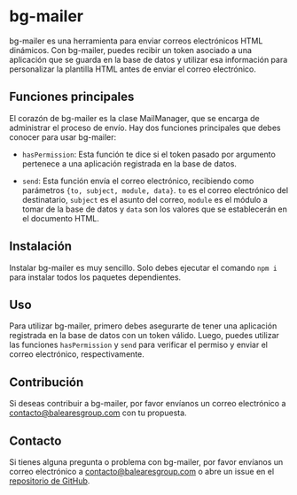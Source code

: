 # bg-mailer

bg-mailer es una herramienta para enviar correos electrónicos HTML dinámicos. Con bg-mailer, puedes recibir un token asociado a una aplicación que se guarda en la base de datos y utilizar esa información para personalizar la plantilla HTML antes de enviar el correo electrónico.

## Funciones principales

El corazón de bg-mailer es la clase MailManager, que se encarga de administrar el proceso de envío. Hay dos funciones principales que debes conocer para usar bg-mailer:

- `hasPermission`: Esta función te dice si el token pasado por argumento pertenece a una aplicación registrada en la base de datos.

- `send`: Esta función envía el correo electrónico, recibiendo como parámetros `{to, subject, module, data}`. `to` es el correo electrónico del destinatario, `subject` es el asunto del correo, `module` es el módulo a tomar de la base de datos y `data` son los valores que se establecerán en el documento HTML.

## Instalación

Instalar bg-mailer es muy sencillo. Solo debes ejecutar el comando `npm i` para instalar todos los paquetes dependientes.

## Uso

Para utilizar bg-mailer, primero debes asegurarte de tener una aplicación registrada en la base de datos con un token válido. Luego, puedes utilizar las funciones `hasPermission` y `send` para verificar el permiso y enviar el correo electrónico, respectivamente.

## Contribución

Si deseas contribuir a bg-mailer, por favor envíanos un correo electrónico a [contacto@balearesgroup.com](mailto:contacto@balearesgroup.com) con tu propuesta.

## Contacto

Si tienes alguna pregunta o problema con bg-mailer, por favor envíanos un correo electrónico a [contacto@balearesgroup.com](mailto:contacto@balearesgroup.com) o abre un issue en el [repositorio de GitHub](https://github.com/bg/bg-mailer).
